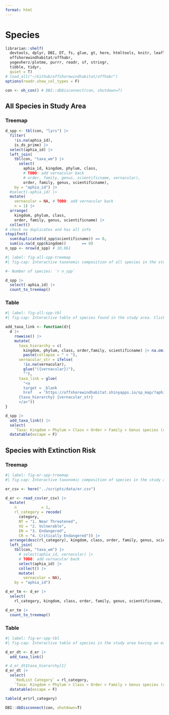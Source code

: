 ```yaml
---
format: html
---
```


# Species {#sec-species}

```r
librarian::shelf(
  devtools, dplyr, DBI, DT, fs, glue, gt, here, htmltools, knitr, leaflet, leaflet.extras,
  offshorewindhabitat/offhabr,
  yogevherz/plotme, purrr, readr, sf, stringr, 
  tibble, tidyr, 
  quiet = T)
# load_all("~/Github/offshorewindhabitat/offhabr")
options(readr.show_col_types = F)

con <- oh_con() # DBI::dbDisconnect(con, shutdown=T)
```

::: {.panel-tabset}

## All Species in Study Area

::::: {.panel-tabset}

### Treemap

```r
d_spp <- tbl(con, "lyrs") |> 
  filter(
    !is.na(aphia_id),
    is_ds_prime) |> 
  select(aphia_id) |> 
  left_join(
    tbl(con, "taxa_wm") |>
      select(
        aphia_id, kingdom, phylum, class,
        # TODO: add vernacular back
        # order, family, genus, scientificname, vernacular),
        order, family, genus, scientificname),
    by = "aphia_id") |> 
  #select(-aphia_id) |> 
  mutate(
    vernacular = NA, # TODO: add vernacular back
    n = 1) |> 
  arrange(
    kingdom, phylum, class, 
    order, family, genus, scientificname) |> 
  collect()
# check no duplicates and has all info
stopifnot(
  sum(duplicated(d_spp$scientificname)) == 0,
  sum(is.na(d_spp$kingdom))       == 0)
n_spp <- nrow(d_spp) # 10,061
```


```r
#| label: fig-all-spp-treemap
#| fig-cap: Interactive taxonomic composition of all species in the study area with successive levels for Kingdom > Phylum > Class > Order > Family > Genus species.

#- Number of species: `r n_spp`

d_spp |>
  select(-aphia_id) |> 
  count_to_treemap()
```


### Table

```r
#| label: fig-all-spp-tbl
#| fig-cap: Interactive table of species found in the study area. Click on the link to be taken to the interactive map of that species. Use the Search box to search any part of the taxonomic name hierarchy.

add_taxa_link <- function(d){
  d |> 
    rowwise() |> 
    mutate(
      taxa_hierarchy = c(
        kingdom, phylum, class, order,family, scientificname) |> na.omit() |> 
        paste(collapse = " > "),
      vernacular_str = ifelse(
        !is.na(vernacular), 
        glue("({vernacular})"),
        ""),
      taxa_link = glue(
        "<a
        target = _blank
        href   = 'https://offshorewindhabitat.shinyapps.io/sp_map/?aphia_id={aphia_id}'>
      {taxa_hierarchy} {vernacular_str}
      </a>"))
}

d_spp |>
  add_taxa_link() |> 
  select(
    `Taxa: Kingdom > Phylum > Class > Order > Family > Genus species (common name)` = taxa_link) |>     
  datatable(escape = F)
```

:::::

## Species with Extinction Risk

::::: {.panel-tabset}

### Treemap

```r
#| label: fig-er-spp-treemap
#| fig-cap: Interactive taxonomic composition of species in the study area having an extinction risk category as determined by the IUCN RedList. Successive levels can be navigated for Kingdom > Phylum > Class > Order > Family > Genus species.

er_csv <- here("../scripts/data/er.csv")

d_er <- read_csv(er_csv) |> 
  mutate(
    n           = 1,
    rl_category = recode(
      category,
      NT = "1. Near Threatened",
      VU = "2. Vulnerable",
      EN = "3. Endangered",
      CR = "4. Critically Endangered")) |> 
  arrange(desc(rl_category), kingdom, class, order, family, genus, scientificname) |> 
  left_join(
    tbl(con, "taxa_wm") |> 
      # select(aphia_id, vernacular) |> 
      # TODO: add vernacular back
      select(aphia_id) |> 
      collect() |>
      mutate(
        vernacular = NA),
    by = "aphia_id")

d_er_tm <- d_er |>
  select(
    rl_category, kingdom, class, order, family, genus, scientificname, n)

d_er_tm |>
  count_to_treemap()
```

### Table

```r
#| label: fig-er-spp-tbl
#| fig-cap: Interactive table of species in the study area having an extinction risk category as determined by the IUCN RedList. Click on the link to be taken to the interactive map of that species. Use the Search box to search any part of the Taxa name hierarchy.

d_er_dt <- d_er |>
  add_taxa_link()

# d_er_dt$taxa_hierarchy[1]
d_er_dt |> 
  select(
    `RedList Category` = rl_category, 
    `Taxa: Kingdom > Phylum > Class > Order > Family > Genus species (common name)` = taxa_link) |> 
  datatable(escape = F)
```

```r
table(d_er$rl_category)
```

:::::

:::

```r
DBI::dbDisconnect(con, shutdown=T)
```
